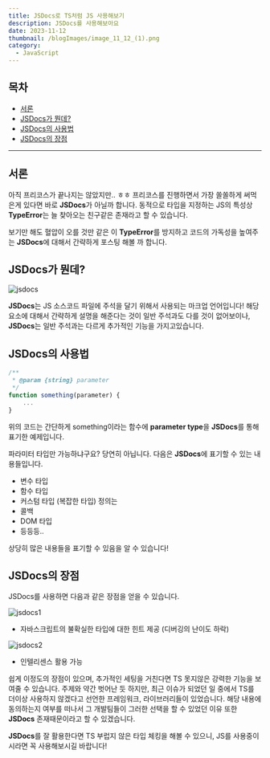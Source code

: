 ```yaml
---
title: JSDocs로 TS처럼 JS 사용해보기
description: JSDocs를 사용해보아요
date: 2023-11-12
thumbnail: /blogImages/image_11_12_(1).png
category:
  - JavaScript
---
```


## 목차

- [서론](#서론)
- [JSDocs가 뭔데?](#jsdocs가-뭔데)
- [JSDocs의 사용법](#jsdocs의-사용법)
- [JSDocs의 장점](#jsdocs의-장점)

---

## 서론

아직 프리코스가 끝나지는 않았지만.. ㅎㅎ 프리코스를 진행하면서 가장 쏠쏠하게 써먹은게 있다면 바로 **JSDocs**가 아닐까 합니다.
동적으로 타입을 지정하는 JS의 특성상 **TypeError**는 늘 찾아오는 친구같은 존재라고 할 수 있습니다.

보기만 해도 혈압이 오를 것만 같은 이 **TypeError**를 방지하고 코드의 가독성을 높여주는 **JSDocs**에 대해서 간략하게 포스팅 해볼 까 합니다.

## JSDocs가 뭔데?

![jsdocs](</blogImages/image_11_12_(4).png>)


**JSDocs**는 JS 소스코드 파일에 주석을 달기 위해서 사용되는 마크업 언어입니다!
해당 요소에 대해서 간략하게 설명을 해준다는 것이 일반 주석과도 다를 것이 없어보이나, **JSDocs**는 일반 주석과는 다르게 추가적인 기능을 가지고있습니다.

## JSDocs의 사용법

```js
/**
 * @param {string} parameter
 */
function something(parameter) {
    ...
}
```

위의 코드는 간단하게 something이라는 함수에 **parameter type**을 **JSDocs**를 통해 표기한 예제입니다.

파라미터 타입만 가능하냐구요? 당연히 아닙니다. 다음은 **JSDocs**에 표기할 수 있는 내용들입니다.

- 변수 타입
- 함수 타입
- 커스텀 타입 (복잡한 타입) 정의는
- 콜백
- DOM 타입
- 등등등..

상당히 많은 내용들을 표기할 수 있음을 알 수 있습니다!

## JSDocs의 장점

JSDocs를 사용하면 다음과 같은 장점을 얻을 수 있습니다.

![jsdocs1](</blogImages/image_11_12_(2).png>)
- 자바스크립트의 불확실한 타입에 대한 힌트 제공 (디버깅의 난이도 하락)

![jsdocs2](</blogImages/image_11_12_(3).png>)
- 인텔리센스 활용 가능

쉽게 이정도의 장점이 있으며, 추가적인 세팅을 거친다면 TS 못지않은 강력한 기능을 보여줄 수 있습니다.
주제와 약간 벗어난 듯 하지만, 최근 이슈가 되었던 일 중에서 TS를 더이상 사용하지 않겠다고 선언한 프레임워크, 라이브러리들이 있었습니다.
해당 내용에 동의하는지 여부를 떠나서 그 개발팀들이 그러한 선택을 할 수 있었던 이유 또한 **JSDocs** 존재때문이라고 할 수 있겠습니다.

**JSDocs**를 잘 활용한다면 TS 부럽지 않은 타입 체킹을 해볼 수 있으니, JS를 사용중이시라면 꼭 사용해보시길 바랍니다!